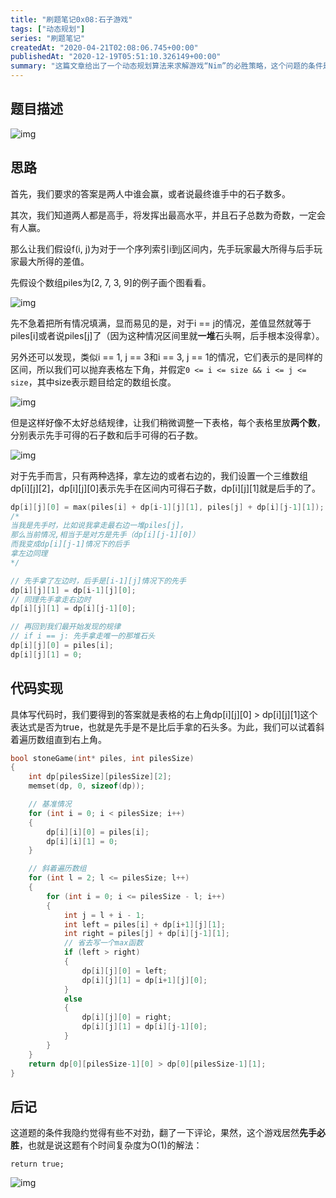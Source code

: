 ```yaml
---
title: "刷题笔记0x08:石子游戏"
tags: ["动态规划"]
series: "刷题笔记"
createdAt: "2020-04-21T02:08:06.745+00:00"
publishedAt: "2020-12-19T05:51:10.326149+00:00"
summary: "这篇文章给出了一个动态规划算法来求解游戏“Nim”的必胜策略，这个问题的条件是：有两堆石子，两人轮流任意取走一堆中任意数量的石子，最后不能取走石子的人输掉游戏。文章旨在回答谁能够赢下游戏，即谁能够让对手不能取走石子。该算法使用了一个三维数组 `dp[i][j][2]` 来存储游戏状态，其中 `i` 表示先手能取石子的位置的最小值，`j` 表示先手能取石子的位置的最大值，`2` 表示先手和后手两种情况。算法通过递推的方式来计算 `dp` 数组，最终得出先手能否赢下游戏的结论。"
---
```


## 题目描述

![img](https://pic2.zhimg.com/v2-ba3e5d4aa7443e692cf3190702ec5f85_b.png)

## 思路

首先，我们要求的答案是两人中谁会赢，或者说最终谁手中的石子数多。

其次，我们知道两人都是高手，将发挥出最高水平，并且石子总数为奇数，一定会有人赢。

那么让我们假设f(i, j)为对于一个序列索引i到j区间内，先手玩家最大所得与后手玩家最大所得的差值。

先假设个数组piles为[2, 7, 3, 9]的例子画个图看看。

![img](https://pic4.zhimg.com/v2-8a74aaa0941d03d6e21a76b7384baba3_b.png)

先不急着把所有情况填满，显而易见的是，对于i == j的情况，差值显然就等于piles[i]或者说piles[j]了（因为这种情况区间里就**一堆**石头啊，后手根本没得拿）。

另外还可以发现，类似i == 1, j == 3和i == 3, j == 1的情况，它们表示的是同样的区间，所以我们可以抛弃表格左下角，并假定`0 <= i <= size && i <= j <= size`，其中size表示题目给定的数组长度。

![img](https://pic2.zhimg.com/v2-4b95e8c6c3c977574b2030635c34faed_b.png)

但是这样好像不太好总结规律，让我们稍微调整一下表格，每个表格里放**两个数**，分别表示先手可得的石子数和后手可得的石子数。

![img](https://pic4.zhimg.com/v2-ff62183f79758e3faa249c0451f0009b_b.png)

对于先手而言，只有两种选择，拿左边的或者右边的，我们设置一个三维数组dp[i][j][2]，dp[i][j][0]表示先手在区间内可得石子数，dp[i][j][1]就是后手的了。

```c
dp[i][j][0] = max(piles[i] + dp[i-1][j][1], piles[j] + dp[i][j-1][1]);
/*
当我是先手时，比如说我拿走最右边一堆piles[j]，
那么当前情况,相当于是对方是先手（dp[i][j-1][0]）
而我变成dp[i][j-1]情况下的后手
拿左边同理
*/

// 先手拿了左边时，后手是[i-1][j]情况下的先手
dp[i][j][1] = dp[i-1][j][0];
// 同理先手拿走右边时
dp[i][j][1] = dp[i][j-1][0];

// 再回到我们最开始发现的规律
// if i == j: 先手拿走唯一的那堆石头
dp[i][j][0] = piles[i];
dp[i][j][1] = 0;
```

## 代码实现

具体写代码时，我们要得到的答案就是表格的右上角dp[i][j][0] > dp[i][j][1]这个表达式是否为true，也就是先手是不是比后手拿的石头多。为此，我们可以试着斜着遍历数组直到右上角。

```c
bool stoneGame(int* piles, int pilesSize)
{
    int dp[pilesSize][pilesSize][2];
    memset(dp, 0, sizeof(dp));

    // 基准情况
    for (int i = 0; i < pilesSize; i++)
    {
        dp[i][i][0] = piles[i];
        dp[i][i][1] = 0;
    }

    // 斜着遍历数组
    for (int l = 2; l <= pilesSize; l++)
    {
        for (int i = 0; i <= pilesSize - l; i++)
        {
            int j = l + i - 1;
            int left = piles[i] + dp[i+1][j][1];
            int right = piles[j] + dp[i][j-1][1];
            // 省去写一个max函数
            if (left > right)
            {
                dp[i][j][0] = left;
                dp[i][j][1] = dp[i+1][j][0];
            }
            else
            {
                dp[i][j][0] = right;
                dp[i][j][1] = dp[i][j-1][0];
            }
        }
    }
    return dp[0][pilesSize-1][0] > dp[0][pilesSize-1][1];
}
```

## 后记

这道题的条件我隐约觉得有些不对劲，翻了一下评论，果然，这个游戏居然**先手必胜**，也就是说这题有个时间复杂度为O(1)的解法：

```
return true;
```

![img](https://pic1.zhimg.com/v2-6161495841dbf245d807a23efc452ec8_b.jpg)
